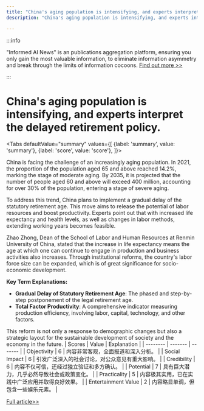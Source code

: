```yaml
---
title: "China's aging population is intensifying, and experts interpret the delayed retirement policy."
description: "China's aging population is intensifying, and experts interpret the delayed retirement policy."

---
```



:::info

"Informed AI News" is an publications aggregation platform, ensuring you only gain the most valuable information, to eliminate information asymmetry and break through the limits of information cocoons.  [Find out more >>](/)

:::

# China's aging population is intensifying, and experts interpret the delayed retirement policy.


<Tabs
	defaultValue="summary"
	values={[
	{label: 'summary', value: 'summary'},
	{label: 'score', value: 'score'},
]}>
<TabItem value="summary">


China is facing the challenge of an increasingly aging population. In 2021, the proportion of the population aged 65 and above reached 14.2%, marking the stage of moderate aging. By 2035, it is projected that the number of people aged 60 and above will exceed 400 million, accounting for over 30% of the population, entering a stage of severe aging.

To address this trend, China plans to implement a gradual delay of the statutory retirement age. This move aims to release the potential of labor resources and boost productivity. Experts point out that with increased life expectancy and health levels, as well as changes in labor methods, extending working years becomes feasible.

Zhao Zhong, Dean of the School of Labor and Human Resources at Renmin University of China, stated that the increase in life expectancy means the age at which one can continue to engage in production and business activities also increases. Through institutional reforms, the country's labor force size can be expanded, which is of great significance for socio-economic development.

**Key Term Explanations:**
- **Gradual Delay of Statutory Retirement Age**: The phased and step-by-step postponement of the legal retirement age.
- **Total Factor Productivity**: A comprehensive indicator measuring production efficiency, involving labor, capital, technology, and other factors.

This reform is not only a response to demographic changes but also a strategic layout for the sustainable development of society and the economy in the future.
</TabItem>
<TabItem value="score">
	| Scores     | Value   | Explanation |
	| -------- | ------- | ------- |
	| Objectivity  | 6    | 内容非常客观，全面报道和深入分析。    |
	| Social Impact | 6     | 引发广泛深入的社会讨论，对公众意见有重大影响。    |
	| Credibility    | 6    | 内容不仅可信，还经过独立验证和多方确认。    |
	| Potential    | 7    | 具有巨大潜力，几乎必然导致社会或政策变化。    |
	| Practicality    | 5    | 内容极其实用，已在实践中广泛应用并取得良好效果。    |
	| Entertainment Value    | 2    | 内容略显单调，但包含一些娱乐元素。    |
</TabItem>
</Tabs>

[Full article>>](https://www.thepaper.cn/newsDetail_forward_28692725)
